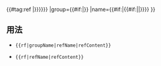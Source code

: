 <includeonly>{{#tag:ref
|{{{3|{{{2|{{{1}}}}}}}}}
|group={{#if:{{{3}}}|{{{1|}}}}}
|name={{#if:{{{2}}}|{{#if:{{{3}}}|{{{2}}}|{{{1|}}}}}}}
}}</includeonly><noinclude>

== 用法 ==
* <pre>{{rf|groupName|refName|refContent}}</pre>
* <pre>{{rf|refName|refContent}}</pre>

</noinclude>
